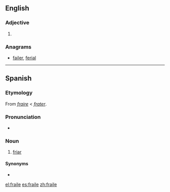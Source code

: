 ==English==

===Adjective===
{{infl|en|adjective}}

# {{obsolete spelling of|frail}}

===Anagrams===
* [[failer#English|failer]], [[ferial#English|ferial]]

----

==Spanish==

===Etymology===
From {{etyl|prv|es}} ''[[fraire]]'' < {{etyl|la|es}} ''[[frater]]''.

===Pronunciation===
* {{IPA|[ˈfɾaj.le]|lang=es}}

===Noun===
{{es-noun-m}}

# [[friar]]

====Synonyms====
* {{l|es|fray}}

[[el:fraile]]
[[es:fraile]]
[[zh:fraile]]
